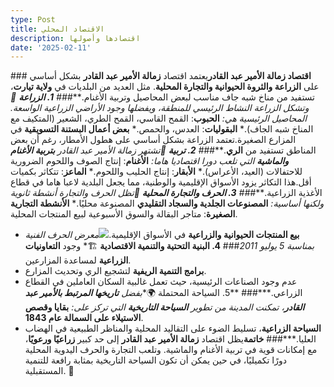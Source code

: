 ```yaml
---
type: Post
title: الاقتصاد المحلي
description: اقتصادها وأصولها
date: '2025-02-11'
---
```

<span style="direction:rtl;">### **اقتصاد زمالة الأمير عبد القادر**يعتمد اقتصاد **زمالة الأمير عبد القادر** بشكل أساسي على **الزراعة والثروة الحيوانية والتجارة المحلية**. مثل العديد من البلديات في **ولاية تيارت**، تستفيد من مناخ شبه جاف مناسب لبعض المحاصيل وتربية الأغنام.\*\**### **1. الزراعة** 🌾وتشكل الزراعة النشاط الرئيسي للمنطقة، ويفضلها وجود الأراضي الزراعية الواسعة. المحاصيل الرئيسية هي:*   **الحبوب**: القمح القاسي، القمح الطري، الشعير (المتكيف مع المناخ شبه الجاف).\*   **البقوليات**: العدس، والحمص.\*   **بعض أعمال البستنة التسويقية** في المزارع الصغيرة.تعتمد الزراعة بشكل أساسي على هطول الأمطار، رغم أن بعض المناطق تستفيد من **الري**.\*\**### **2. تربية** 🐑تشتهر زمالة الأمير عبد القادر **بتربية الأغنام والماشية** التي تلعب دورا اقتصاديا هاما:*   **الأغنام**: إنتاج الصوف واللحوم الضرورية للاحتفالات (العيد، الأعراس).\*   **الأبقار**: إنتاج الحليب واللحوم.\*   **الماعز**: تتكاثر بكميات أقل.هذا التكاثر يزود الأسواق الإقليمية والوطنية، مما يجعل البلدية لاعبا هاما في قطاع الأغذية الزراعية.\*\**### **3. الحرف والتجارة المحلية** 🏺تظل الحرف والتجارة أنشطة ثانوية ولكنها أساسية:*   **المصنوعات الجلدية والسجاد التقليدي** المصنوعة محليًا.*   **الأنشطة التجارية الصغيرة**: متاجر البقالة والسوق الأسبوعية لبيع المنتجات المحلية.
*   **بيع المنتجات الحيوانية والزراعية** في الأسواق الإقليمية.![](/images/Artisanat_5_Juillet_2011_068.jpg)*معرض الحرف الفنية بمناسبة 5 يوليو 2011*### **4. البنية التحتية والتنمية الاقتصادية** 🏗️\*   وجود **التعاونيات الزراعية** لمساعدة المزارعين.
*   **برامج التنمية الريفية** لتشجيع الري وتحديث المزارع.
*   عدم وجود الصناعات الرئيسية، حيث تعمل غالبية السكان العاملين في القطاع الزراعي.\*\**### **5. السياحة المحتملة 🌍**بفضل **تاريخها المرتبط بالأمير عبد القادر**، تمكنت المدينة من تطوير **السياحة التاريخية** التي تركز على:*   **بقايا وقصص الاستيلاء على السمالة عام 1843**.
*   **السياحة الزراعية**، تسليط الضوء على التقاليد المحلية والمناظر الطبيعية في الهضاب العليا.\*\*\*### **خاتمة**يظل اقتصاد **زمالة الأمير عبد القادر** إلى حد كبير **زراعيًا ورعويًا**، مع إمكانات قوية في تربية الأغنام والماشية. وتلعب التجارة والحرف اليدوية المحلية دورًا تكميليًا، في حين يمكن أن تكون السياحة التاريخية بمثابة رافعة للتنمية المستقبلية. 🚜</span>
